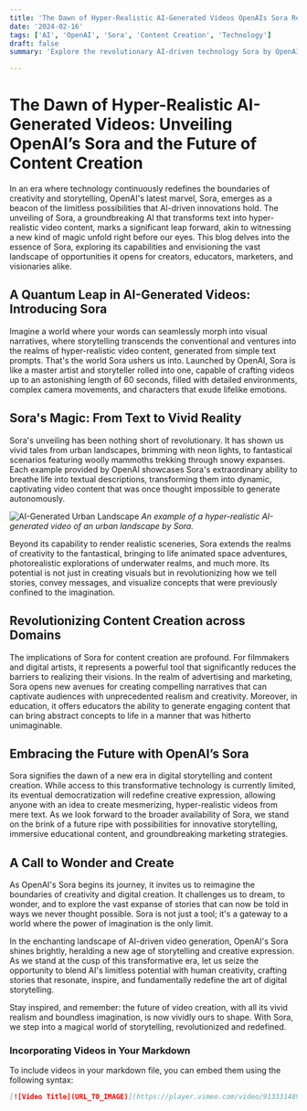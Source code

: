 ```yaml
---
title: 'The Dawn of Hyper-Realistic AI-Generated Videos OpenAIs Sora Redefines Content Creation'
date: '2024-02-16'
tags: ['AI', 'OpenAI', 'Sora', 'Content Creation', 'Technology']
draft: false
summary: 'Explore the revolutionary AI-driven technology Sora by OpenAI that transforms text into hyper-realistic videos, and the future of storytelling and content creation it heralds'

---
```


# The Dawn of Hyper-Realistic AI-Generated Videos: Unveiling OpenAI’s Sora and the Future of Content Creation

In an era where technology continuously redefines the boundaries of creativity and storytelling, OpenAI's latest marvel, Sora, emerges as a beacon of the limitless possibilities that AI-driven innovations hold. The unveiling of Sora, a groundbreaking AI that transforms text into hyper-realistic video content, marks a significant leap forward, akin to witnessing a new kind of magic unfold right before our eyes. This blog delves into the essence of Sora, exploring its capabilities and envisioning the vast landscape of opportunities it opens for creators, educators, marketers, and visionaries alike.

## A Quantum Leap in AI-Generated Videos: Introducing Sora

Imagine a world where your words can seamlessly morph into visual narratives, where storytelling transcends the conventional and ventures into the realms of hyper-realistic video content, generated from simple text prompts. That's the world Sora ushers us into. Launched by OpenAI, Sora is like a master artist and storyteller rolled into one, capable of crafting videos up to an astonishing length of 60 seconds, filled with detailed environments, complex camera movements, and characters that exude lifelike emotions.

## Sora's Magic: From Text to Vivid Reality

Sora's unveiling has been nothing short of revolutionary. It has shown us vivid tales from urban landscapes, brimming with neon lights, to fantastical scenarios featuring woolly mammoths trekking through snowy expanses. Each example provided by OpenAI showcases Sora's extraordinary ability to breathe life into textual descriptions, transforming them into dynamic, captivating video content that was once thought impossible to generate autonomously.

![AI-Generated Urban Landscape](URL_TO_IMAGE)
*An example of a hyper-realistic AI-generated video of an urban landscape by Sora.*

Beyond its capability to render realistic sceneries, Sora extends the realms of creativity to the fantastical, bringing to life animated space adventures, photorealistic explorations of underwater realms, and much more. Its potential is not just in creating visuals but in revolutionizing how we tell stories, convey messages, and visualize concepts that were previously confined to the imagination.

## Revolutionizing Content Creation across Domains

The implications of Sora for content creation are profound. For filmmakers and digital artists, it represents a powerful tool that significantly reduces the barriers to realizing their visions. In the realm of advertising and marketing, Sora opens new avenues for creating compelling narratives that can captivate audiences with unprecedented realism and creativity. Moreover, in education, it offers educators the ability to generate engaging content that can bring abstract concepts to life in a manner that was hitherto unimaginable.

## Embracing the Future with OpenAI’s Sora

Sora signifies the dawn of a new era in digital storytelling and content creation. While access to this transformative technology is currently limited, its eventual democratization will redefine creative expression, allowing anyone with an idea to create mesmerizing, hyper-realistic videos from mere text. As we look forward to the broader availability of Sora, we stand on the brink of a future ripe with possibilities for innovative storytelling, immersive educational content, and groundbreaking marketing strategies.

## A Call to Wonder and Create

As OpenAI's Sora begins its journey, it invites us to reimagine the boundaries of creativity and digital creation. It challenges us to dream, to wonder, and to explore the vast expanse of stories that can now be told in ways we never thought possible. Sora is not just a tool; it's a gateway to a world where the power of imagination is the only limit.

In the enchanting landscape of AI-driven video generation, OpenAI's Sora shines brightly, heralding a new age of storytelling and creative expression. As we stand at the cusp of this transformative era, let us seize the opportunity to blend AI's limitless potential with human creativity, crafting stories that resonate, inspire, and fundamentally redefine the art of digital storytelling.

Stay inspired, and remember: the future of video creation, with all its vivid realism and boundless imagination, is now vividly ours to shape. With Sora, we step into a magical world of storytelling, revolutionized and redefined.

### Incorporating Videos in Your Markdown

To include videos in your markdown file, you can embed them using the following syntax:

```markdown
[![Video Title](URL_TO_IMAGE)](https://player.vimeo.com/video/913331489?h=d6b3d4c2bd "Video Title")